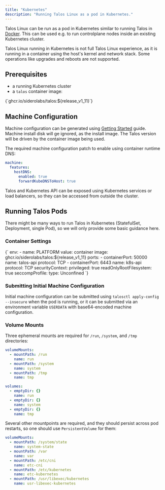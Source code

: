 ```yaml
---
title: "Kubernetes"
description: "Running Talos Linux as a pod in Kubernetes."
---
```



Talos Linux can be run as a pod in Kubernetes similar to running Talos in [Docker](../local-platforms/docker).
This can be used e.g. to run controlplane nodes inside an existing Kubernetes cluster.

Talos Linux running in Kubernetes is not full Talos Linux experience, as it is running in a container using the host's kernel and network stack.
Some operations like upgrades and reboots are not supported.

## Prerequisites

* a running Kubernetes cluster
* a `talos` container image: 

<CodeBlock lang="sh">
{`ghcr.io/siderolabs/talos:${release_v1_11}`}
</CodeBlock>

## Machine Configuration

Machine configuration can be generated using [Getting Started](../../getting-started/getting-started) guide.
Machine install disk will ge ignored, as the install image.
The Talos version will be driven by the container image being used.

The required machine configuration patch to enable using container runtime DNS:

```yaml
machine:
  features:
    hostDNS:
      enabled: true
      forwardKubeDNSToHost: true
```

Talos and Kubernetes API can be exposed using Kubernetes services or load balancers, so they can be accessed from outside the cluster.

## Running Talos Pods

There might be many ways to run Talos in Kubernetes (StatefulSet, Deployment, single Pod), so we will only provide some basic guidance here.

### Container Settings

<CodeBlock lang="yaml">
{`
env:
  - name: PLATFORM
    value: container
image: ghcr.io/siderolabs/talos:${release_v1_11}
ports:
  - containerPort: 50000
    name: talos-api
    protocol: TCP
  - containerPort: 6443
    name: k8s-api
    protocol: TCP
securityContext:
  privileged: true
  readOnlyRootFilesystem: true
  seccompProfile:
      type: Unconfined
`}
</CodeBlock>

### Submitting Initial Machine Configuration

Initial machine configuration can be submitted using `talosctl apply-config --insecure` when the pod is running, or it can be submitted
via an environment variable `USERDATA` with base64-encoded machine configuration.

### Volume Mounts

Three ephemeral mounts are required for `/run`, `/system`, and `/tmp` directories:

```yaml
volumeMounts:
  - mountPath: /run
    name: run
  - mountPath: /system
    name: system
  - mountPath: /tmp
    name: tmp
```

```yaml
volumes:
  - emptyDir: {}
    name: run
  - emptyDir: {}
    name: system
  - emptyDir: {}
    name: tmp
```

Several other mountpoints are required, and they should persist across pod restarts, so one should use `PersistentVolume` for them:

```yaml
volumeMounts:
  - mountPath: /system/state
    name: system-state
  - mountPath: /var
    name: var
  - mountPath: /etc/cni
    name: etc-cni
  - mountPath: /etc/kubernetes
    name: etc-kubernetes
  - mountPath: /usr/libexec/kubernetes
    name: usr-libexec-kubernetes
```
